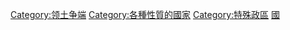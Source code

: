 {{Catnav|頁面分類|地理|国家|特殊政區}}
{{Catnav|頁面分類|地理|国家|有争议的地区}}
{{Catnav|頁面分類|人类社会|法律|国际法|有争议的地区}}
{{Catnav|頁面分類|人类社会|政治|国家|特殊政區}}
{{Catnav|頁面分類|人类社会|政治|国家|有争议的地区}}

{{Catmore|有限承认国家列表}}

[[Category:领土争端|Category:领土争端]]
[[Category:各種性質的國家|Category:各種性質的國家]]
[[Category:特殊政區|Category:特殊政區]]
[[Category:外交承認|國]]